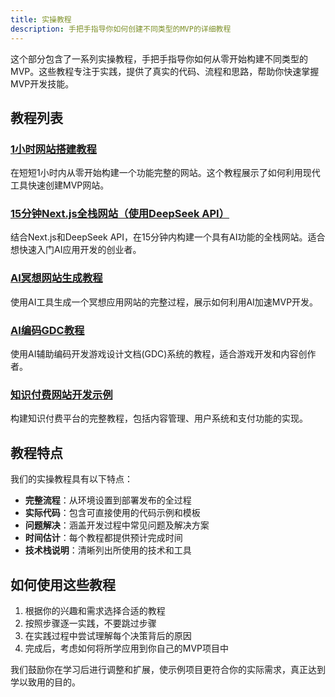 ```yaml
---
title: 实操教程
description: 手把手指导你如何创建不同类型的MVP的详细教程
---
```


这个部分包含了一系列实操教程，手把手指导你如何从零开始构建不同类型的MVP。这些教程专注于实践，提供了真实的代码、流程和思路，帮助你快速掌握MVP开发技能。

## 教程列表

### [1小时网站搭建教程](/docs/case-studies/practical-tutorials/1h-website)
在短短1小时内从零开始构建一个功能完整的网站。这个教程展示了如何利用现代工具快速创建MVP网站。

### [15分钟Next.js全栈网站（使用DeepSeek API）](/docs/case-studies/practical-tutorials/15min-nextjs-fullstack-website-with-deepseek-api)
结合Next.js和DeepSeek API，在15分钟内构建一个具有AI功能的全栈网站。适合想快速入门AI应用开发的创业者。

### [AI冥想网站生成教程](/docs/case-studies/practical-tutorials/ai-meditation-website-generation)
使用AI工具生成一个冥想应用网站的完整过程，展示如何利用AI加速MVP开发。

### [AI编码GDC教程](/docs/case-studies/practical-tutorials/AI-coding-GDC)
使用AI辅助编码开发游戏设计文档(GDC)系统的教程，适合游戏开发和内容创作者。

### [知识付费网站开发示例](/docs/case-studies/practical-tutorials/knowledge-payment-website-example)
构建知识付费平台的完整教程，包括内容管理、用户系统和支付功能的实现。

## 教程特点

我们的实操教程具有以下特点：

- **完整流程**：从环境设置到部署发布的全过程
- **实际代码**：包含可直接使用的代码示例和模板
- **问题解决**：涵盖开发过程中常见问题及解决方案
- **时间估计**：每个教程都提供预计完成时间
- **技术栈说明**：清晰列出所使用的技术和工具

## 如何使用这些教程

1. 根据你的兴趣和需求选择合适的教程
2. 按照步骤逐一实践，不要跳过步骤
3. 在实践过程中尝试理解每个决策背后的原因
4. 完成后，考虑如何将所学应用到你自己的MVP项目中

我们鼓励你在学习后进行调整和扩展，使示例项目更符合你的实际需求，真正达到学以致用的目的。 